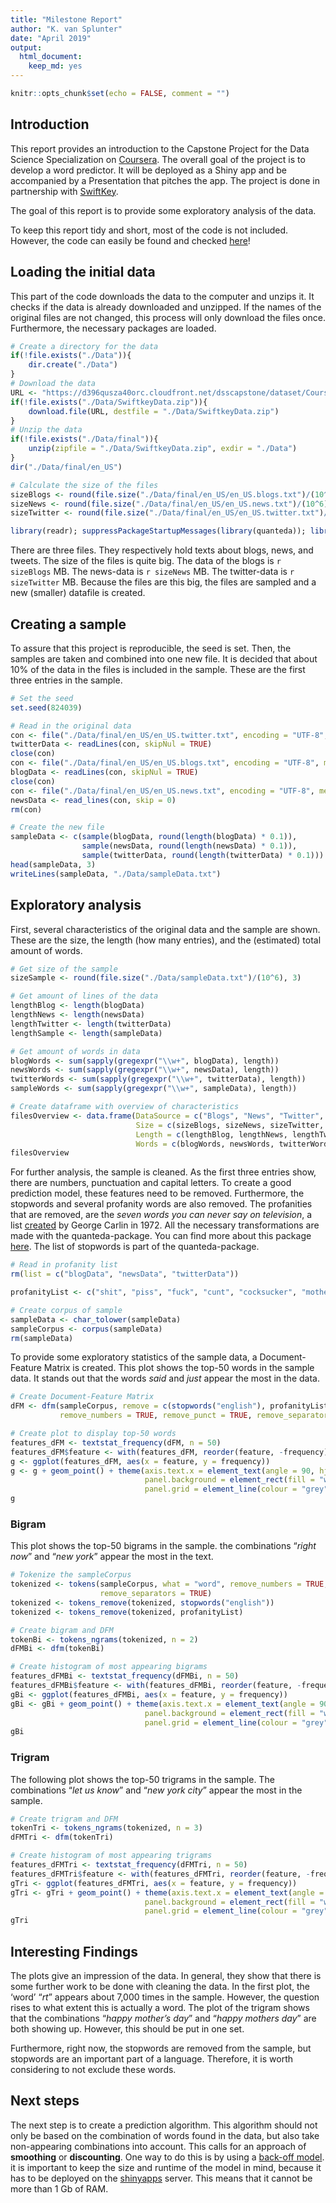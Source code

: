 ```yaml
---
title: "Milestone Report"
author: "K. van Splunter"
date: "April 2019"
output: 
  html_document: 
    keep_md: yes
---
```


```r
knitr::opts_chunk$set(echo = FALSE, comment = "")
```
## Introduction

This report provides an introduction to the Capstone Project for the Data Science Specialization on [Coursera][1]. The overall goal of the project is to develop a word predictor. It will be deployed as a Shiny app and be accompanied by a Presentation that pitches the app. The project is done in partnership with [SwiftKey][2].

The goal of this report is to provide some exploratory analysis of the data.

To keep this report tidy and short, most of the code is not included. However, the code can easily be found and checked [here][3]!

## Loading the initial data

This part of the code downloads the data to the computer and unzips it. It checks if the data is already downloaded and unzipped. If the names of the original files are not changed, this process will only download the files once. Furthermore, the necessary packages are loaded.

```r
# Create a directory for the data
if(!file.exists("./Data")){
    dir.create("./Data")
}
# Download the data
URL <- "https://d396qusza40orc.cloudfront.net/dsscapstone/dataset/Coursera-SwiftKey.zip"
if(!file.exists("./Data/SwiftkeyData.zip")){
    download.file(URL, destfile = "./Data/SwiftkeyData.zip")
}
# Unzip the data
if(!file.exists("./Data/final")){
    unzip(zipfile = "./Data/SwiftkeyData.zip", exdir = "./Data")
}
dir("./Data/final/en_US")

# Calculate the size of the files
sizeBlogs <- round(file.size("./Data/final/en_US/en_US.blogs.txt")/(10^6), 3)
sizeNews <- round(file.size("./Data/final/en_US/en_US.news.txt")/(10^6), 3)
sizeTwitter <- round(file.size("./Data/final/en_US/en_US.twitter.txt")/(10^6), 3)

library(readr); suppressPackageStartupMessages(library(quanteda)); library(ggplot2)
```

There are three files. They respectively hold texts about blogs, news, and tweets.
The size of the files is quite big. The data of the blogs is `r sizeBlogs` MB.
The news-data is `r sizeNews` MB. The twitter-data is `r sizeTwitter` MB.
Because the files are this big, the files are sampled and a new (smaller) datafile is created.

## Creating a sample

To assure that this project is reproducible, the seed is set. Then, the samples are taken and combined into one new file. It is decided that about 10% of the data in the files is included in the sample. These are the first three entries in the sample.

```r
# Set the seed
set.seed(824039)

# Read in the original data
con <- file("./Data/final/en_US/en_US.twitter.txt", encoding = "UTF-8", method = "r")
twitterData <- readLines(con, skipNul = TRUE)
close(con)
con <- file("./Data/final/en_US/en_US.blogs.txt", encoding = "UTF-8", method = "r")
blogData <- readLines(con, skipNul = TRUE)
close(con)
con <- file("./Data/final/en_US/en_US.news.txt", encoding = "UTF-8", method = "r")
newsData <- read_lines(con, skip = 0)
rm(con)

# Create the new file
sampleData <- c(sample(blogData, round(length(blogData) * 0.1)),
                sample(newsData, round(length(newsData) * 0.1)),
                sample(twitterData, round(length(twitterData) * 0.1)))
head(sampleData, 3)
writeLines(sampleData, "./Data/sampleData.txt")
```


## Exploratory analysis

First, several characteristics of the original data and the sample are shown. These are the size, the length (how many entries), and the (estimated) total amount of words.

```r
# Get size of the sample
sizeSample <- round(file.size("./Data/sampleData.txt")/(10^6), 3)

# Get amount of lines of the data
lengthBlog <- length(blogData)
lengthNews <- length(newsData)
lengthTwitter <- length(twitterData)
lengthSample <- length(sampleData)

# Get amount of words in data
blogWords <- sum(sapply(gregexpr("\\w+", blogData), length))
newsWords <- sum(sapply(gregexpr("\\w+", newsData), length))
twitterWords <- sum(sapply(gregexpr("\\w+", twitterData), length))
sampleWords <- sum(sapply(gregexpr("\\w+", sampleData), length))

# Create dataframe with overview of characteristics
filesOverview <- data.frame(DataSource = c("Blogs", "News", "Twitter", "Sample"),
                            Size = c(sizeBlogs, sizeNews, sizeTwitter, sizeSample),
                            Length = c(lengthBlog, lengthNews, lengthTwitter, lengthSample),
                            Words = c(blogWords, newsWords, twitterWords, sampleWords))
filesOverview
```

For further analysis, the sample is cleaned. As the first three entries show, there are numbers, punctuation and capital letters. To create a good prediction model, these features need to be removed. Furthermore, the stopwords and several profanity words are also removed. The profanities that are removed, are the *seven words you can never say on television*, a list [created][4] by George Carlin in 1972.
All the necessary transformations are made with the quanteda-package. You can find more about this package [here][5]. The list of stopwords is part of the quanteda-package.

```r
# Read in profanity list
rm(list = c("blogData", "newsData", "twitterData"))

profanityList <- c("shit", "piss", "fuck", "cunt", "cocksucker", "motherfucker", "tits")

# Create corpus of sample
sampleData <- char_tolower(sampleData)
sampleCorpus <- corpus(sampleData)
rm(sampleData)
```

To provide some exploratory statistics of the sample data, a Document-Feature Matrix is created. This plot shows the top-50 words in the sample data. It stands out that the words *said* and *just* appear the most in the data. 
```r
# Create Document-Feature Matrix
dFM <- dfm(sampleCorpus, remove = c(stopwords("english"), profanityList),
           remove_numbers = TRUE, remove_punct = TRUE, remove_separators = TRUE)

# Create plot to display top-50 words
features_dFM <- textstat_frequency(dFM, n = 50)
features_dFM$feature <- with(features_dFM, reorder(feature, -frequency))
g <- ggplot(features_dFM, aes(x = feature, y = frequency))
g <- g + geom_point() + theme(axis.text.x = element_text(angle = 90, hjust = 1),
                              panel.background = element_rect(fill = "white"),
                              panel.grid = element_line(colour = "grey"))
g
```

### Bigram

This plot shows the top-50 bigrams in the sample. the combinations "*right now*" and "*new york*" appear the most in the text.
```r
# Tokenize the sampleCorpus
tokenized <- tokens(sampleCorpus, what = "word", remove_numbers = TRUE, remove_punct = TRUE,
                    remove_separators = TRUE)
tokenized <- tokens_remove(tokenized, stopwords("english"))
tokenized <- tokens_remove(tokenized, profanityList)

# Create bigram and DFM
tokenBi <- tokens_ngrams(tokenized, n = 2)
dFMBi <- dfm(tokenBi)

# Create histogram of most appearing bigrams
features_dFMBi <- textstat_frequency(dFMBi, n = 50)
features_dFMBi$feature <- with(features_dFMBi, reorder(feature, -frequency))
gBi <- ggplot(features_dFMBi, aes(x = feature, y = frequency))
gBi <- gBi + geom_point() + theme(axis.text.x = element_text(angle = 90, hjust = 1),
                              panel.background = element_rect(fill = "white"),
                              panel.grid = element_line(colour = "grey"))
gBi
```

### Trigram

The following plot shows the top-50 trigrams in the sample. The combinations "*let us know*" and "*new york city*" appear the most in the sample.
```r
# Create trigram and DFM
tokenTri <- tokens_ngrams(tokenized, n = 3)
dFMTri <- dfm(tokenTri)

# Create histogram of most appearing trigrams
features_dFMTri <- textstat_frequency(dFMTri, n = 50)
features_dFMTri$feature <- with(features_dFMTri, reorder(feature, -frequency))
gTri <- ggplot(features_dFMTri, aes(x = feature, y = frequency))
gTri <- gTri + geom_point() + theme(axis.text.x = element_text(angle = 90, hjust = 1),
                              panel.background = element_rect(fill = "white"),
                              panel.grid = element_line(colour = "grey"))
gTri
```

## Interesting Findings

The plots give an impression of the data. In general, they show that there is some further work to be done with cleaning the data. In the first plot, the 'word' "*rt*" appears about 7,000 times in the sample. However, the question rises to what extent this is actually a word.
The plot of the trigram shows that the combinations "*happy mother's day*" and "*happy mothers day*" are both showing up. However, this should be put in one set.  

Furthermore, right now, the stopwords are removed from the sample, but stopwords are an important part of a language. Therefore, it is worth considering to not exclude these words.

## Next steps

The next step is to create a prediction algorithm. This algorithm should not only be based on the combination of words found in the data, but also take non-appearing combinations into account. This calls for an approach of **smoothing** or **discounting**. One way to do this is by using a [back-off model][6].  
it is important to keep the size and runtime of the model in mind, because it has to be deployed on the [shinyapps][7] server. This means that it cannot be more than 1 Gb of RAM.



[1]: https://www.coursera.org/specializations/jhu-data-science "Coursera"
[2]: https://www.microsoft.com/en-us/swiftkey?rtc=1&activetab=pivot_1%3aprimaryr2 "SwiftKey"
[3]: https://github.com/kobe04/DataScienceCapstone "here"
[4]: https://en.wikipedia.org/wiki/Seven_dirty_words "created"
[5]: https://quanteda.io/index.html "here"
[6]: https://en.wikipedia.org/wiki/Katz%27s_back-off_model "back-off model"
[7]: https://www.shinyapps.io/ "shinyapps"